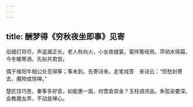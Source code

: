 ```yaml
---
---
---
```

title: 酬梦得《穷秋夜坐即事》见寄
---



焰细灯将尽，声遥漏正长。老人秋向火，小女夜缝裳。菊悴篱经雨，萍销水得霜，今冬暖寒酒，先拟共君尝。

偶于维阳牛相公处觅得筝；筝未到，先寄诗来。走笔戏答　来诗云：“但愁封寄去，魔物或惊禅。”

楚匠饶巧思，秦筝多好音。如能惠一面，何啻直双金？玉柱调须品，朱弦染要深。会教魔女弄，不动是禅心。